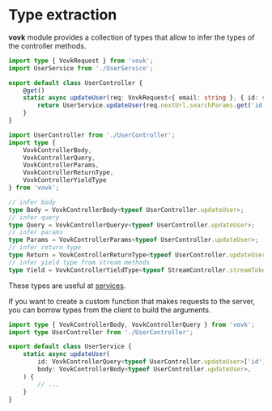 # Type extraction

**vovk** module provides a collection of types that allow to infer the types of the controller methods. 

```ts filename="/src/modules/user/UserController.ts"
import type { VovkRequest } from 'vovk';
import UserService from './UserService';

export default class UserController {
    @get()
    static async updateUser(req: VovkRequest<{ email: string }, { id: string }>, { param }: { param: string }) {
        return UserService.updateUser(req.nextUrl.searchParams.get('id'), await req.json());
    }
}
```

```ts
import UserController from './UserController';
import type { 
    VovkControllerBody, 
    VovkControllerQuery, 
    VovkControllerParams, 
    VovkControllerReturnType, 
    VovkControllerYieldType 
} from 'vovk';

// infer body
type Body = VovkControllerBody<typeof UserController.updateUser>;
// infer query
type Query = VovkControllerQueryv<typeof UserController.updateUser>;
// infer params
type Params = VovkControllerParams<typeof UserController.updateUser>;
// infer return type
type Return = VovkControllerReturnType<typeof UserController.updateUser>;
// infer yield type from stream methods
type Yield = VovkControllerYieldType<typeof StreamController.streamTokens>;
```

These types are useful at [services](/services).

If you want to create a custom function that makes requests to the server, you can borrow types from the client to build the arguments.

```ts filename="/src/modules/user/UserService.ts"
import type { VovkControllerBody, VovkControllerQuery } from 'vovk';
import type UserController from './UserController';

export default class UserService {
    static async updateUser(
        id: VovkControllerQuery<typeof UserController.updateUser>['id'],
        body: VovkControllerBody<typeof UserController.updateUser>,
    ) {
        // ...
    }
}
```

